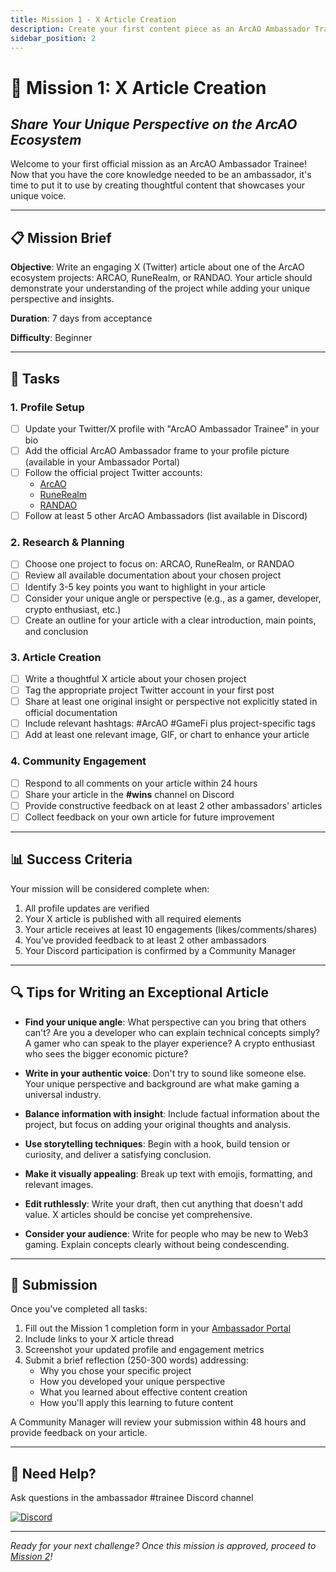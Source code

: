 ```yaml
---
title: Mission 1 - X Article Creation
description: Create your first content piece as an ArcAO Ambassador Trainee
sidebar_position: 2
---
```


# 🚀 Mission 1: X Article Creation
## *Share Your Unique Perspective on the ArcAO Ecosystem*

Welcome to your first official mission as an ArcAO Ambassador Trainee! Now that you have the core knowledge needed to be an ambassador, it's time to put it to use by creating thoughtful content that showcases your unique voice.

---

## 📋 Mission Brief

**Objective**: Write an engaging X (Twitter) article about one of the ArcAO ecosystem projects: ARCAO, RuneRealm, or RANDAO. Your article should demonstrate your understanding of the project while adding your unique perspective and insights.

**Duration**: 7 days from acceptance

**Difficulty**: Beginner

---

## 🎯 Tasks

### 1. Profile Setup

- [ ] Update your Twitter/X profile with "ArcAO Ambassador Trainee" in your bio
- [ ] Add the official ArcAO Ambassador frame to your profile picture (available in your Ambassador Portal)
- [ ] Follow the official project Twitter accounts:
  - <a href={ARCAO.twitter} target="_blank">ArcAO</a>
  - <a href={RUNEREALM.twitter} target="_blank">RuneRealm</a>
  - <a href={ARCAO.randaoTwitter} target="_blank">RANDAO</a>
- [ ] Follow at least 5 other ArcAO Ambassadors (list available in Discord)

### 2. Research & Planning

- [ ] Choose one project to focus on: ARCAO, RuneRealm, or RANDAO
- [ ] Review all available documentation about your chosen project
- [ ] Identify 3-5 key points you want to highlight in your article
- [ ] Consider your unique angle or perspective (e.g., as a gamer, developer, crypto enthusiast, etc.)
- [ ] Create an outline for your article with a clear introduction, main points, and conclusion

### 3. Article Creation

- [ ] Write a thoughtful X article about your chosen project
- [ ] Tag the appropriate project Twitter account in your first post
- [ ] Share at least one original insight or perspective not explicitly stated in official documentation
- [ ] Include relevant hashtags: #ArcAO #GameFi plus project-specific tags
- [ ] Add at least one relevant image, GIF, or chart to enhance your article

### 4. Community Engagement

- [ ] Respond to all comments on your article within 24 hours
- [ ] Share your article in the **#wins** channel on Discord
- [ ] Provide constructive feedback on at least 2 other ambassadors' articles
- [ ] Collect feedback on your own article for future improvement

---

## 📊 Success Criteria

Your mission will be considered complete when:

1. All profile updates are verified
2. Your X article is published with all required elements
3. Your article receives at least 10 engagements (likes/comments/shares)
4. You've provided feedback to at least 2 other ambassadors
5. Your Discord participation is confirmed by a Community Manager

---

## 🔍 Tips for Writing an Exceptional Article

- **Find your unique angle**: What perspective can you bring that others can't? Are you a developer who can explain technical concepts simply? A gamer who can speak to the player experience? A crypto enthusiast who sees the bigger economic picture?

- **Write in your authentic voice**: Don't try to sound like someone else. Your unique perspective and background are what make gaming a universal industry.

- **Balance information with insight**: Include factual information about the project, but focus on adding your original thoughts and analysis.

- **Use storytelling techniques**: Begin with a hook, build tension or curiosity, and deliver a satisfying conclusion.

- **Make it visually appealing**: Break up text with emojis, formatting, and relevant images.

- **Edit ruthlessly**: Write your draft, then cut anything that doesn't add value. X articles should be concise yet comprehensive.

- **Consider your audience**: Write for people who may be new to Web3 gaming. Explain concepts clearly without being condescending.

---

## 📝 Submission

Once you've completed all tasks:

1. Fill out the Mission 1 completion form in your [Ambassador Portal](https://portal.arcao.com)
2. Include links to your X article thread
3. Screenshot your updated profile and engagement metrics
4. Submit a brief reflection (250-300 words) addressing:
   - Why you chose your specific project
   - How you developed your unique perspective
   - What you learned about effective content creation
   - How you'll apply this learning to future content

A Community Manager will review your submission within 48 hours and provide feedback on your article.

---

## 🤔 Need Help?

Ask questions in the ambassador #trainee Discord channel

<a href={ARCAO.discord} target="_blank">
  <img
    alt="Discord"
    src="https://img.shields.io/badge/Discord-Get%20Support-5865F2?style=for-the-badge&logo=discord"
  />
</a>

---

*Ready for your next challenge? Once this mission is approved, proceed to [Mission 2](./mission-2)!*
